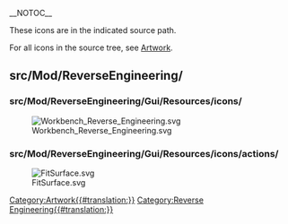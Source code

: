 __NOTOC__
<languages/>

These icons are in the indicated source path. 

For all icons in the source tree, see [[Artwork|Artwork]].

== src/Mod/ReverseEngineering/ ==

=== src/Mod/ReverseEngineering/Gui/Resources/icons/ ===

[[Image:Workbench_Reverse_Engineering.svg]]

=== src/Mod/ReverseEngineering/Gui/Resources/icons/actions/ ===

[[Image:FitSurface.svg]]


[[Category:Artwork{{#translation:}}]]
<noinclude>[[Category:Reverse Engineering{{#translation:}}]]</noinclude> <!-- Does not get transcluded -->